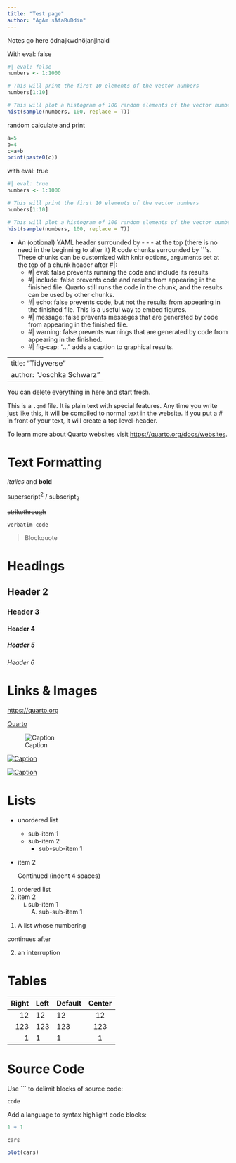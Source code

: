 ```yaml
---
title: "Test page"
author: "AgAm sAfaRuDdin"
---
```


::: callout-note
Notes go here ödnajkwdnöjanjlnald
:::

With eval: false

```r
#| eval: false
numbers <- 1:1000

# This will print the first 10 elements of the vector numbers
numbers[1:10]

# This will plot a histogram of 100 random elements of the vector numbers
hist(sample(numbers, 100, replace = T))
```

random calculate and print

```r
a=5
b=4
c=a+b
print(paste0(c))

```

with eval: true

```r
#| eval: true
numbers <- 1:1000

# This will print the first 10 elements of the vector numbers
numbers[1:10]

# This will plot a histogram of 100 random elements of the vector numbers
hist(sample(numbers, 100, replace = T))
```


* An (optional) YAML header surrounded by - - - at the top (there is no need in the beginning to alter it)
R code chunks surrounded by ```s. These chunks can be customized with knitr options, arguments set at the top of a chunk header after #|:
  + #| eval: false prevents running the code and include its results
  + #| include: false prevents code and results from appearing in the finished file. Quarto still runs the code in the chunk, and the results can be used by other chunks.
  + #| echo: false prevents code, but not the results from appearing in the finished file. This is a useful way to embed figures.
  + #| message: false prevents messages that are generated by code from appearing in the finished file.
  + #| warning: false prevents warnings that are generated by code from appearing in the finished.
  + #| fig-cap: "..." adds a caption to graphical results.


---
title: "Tidyverse"
author: "Joschka Schwarz"
---

::: callout-note
You can delete everything in here and start fresh.
:::

This is a `.qmd` file. It is plain text with special features. Any time you write just like this, it will be compiled to normal text in the website. If you put a \# in front of your text, it will create a top level-header.

To learn more about Quarto websites visit <https://quarto.org/docs/websites>.

# Text Formatting

*italics* and **bold**

superscript^2^ / subscript~2~

~~strikethrough~~

`verbatim code`

> Blockquote

# Headings

## Header 2
### Header 3
#### Header 4
##### Header 5
###### Header 6

# Links & Images

<https://quarto.org>

[Quarto](https://quarto.org)

![Caption](../../assets/img/elephant.png)

[![Caption](../../assets/img/elephant.png)](https://quarto.org)

[![Caption](../../assets/img/elephant.png)](https://quarto.org "An elephant")


# Lists

* unordered list
    + sub-item 1
    + sub-item 2
        - sub-sub-item 1
        
*   item 2

    Continued (indent 4 spaces)
    
    
1. ordered list
2. item 2
    i) sub-item 1
         A.  sub-sub-item 1
         
(@)  A list whose numbering

continues after

(@)  an interruption

# Tables

| Right | Left | Default | Center |
|------:|:-----|---------|:------:|
|   12  |  12  |    12   |    12  |
|  123  |  123 |   123   |   123  |
|    1  |    1 |     1   |     1  |

# Source Code

Use ``` to delimit blocks of source code:

```
code
```

Add a language to syntax highlight code blocks:

```r
1 + 1
```

```r
cars
```

```r
plot(cars)
```

